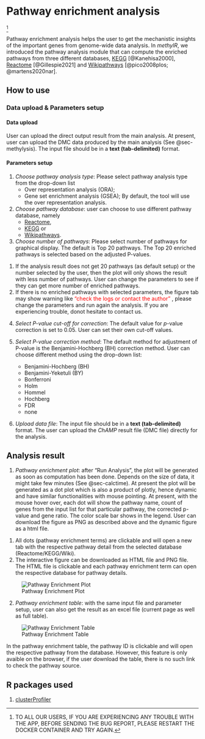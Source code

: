 # Pathway enrichment analysis {#sec-pathway}
^[TO ALL OUR USERS, IF YOU ARE EXPERIENCING ANY TROUBLE WITH THE APP, BEFORE SENDING THE BUG REPORT, PLEASE RESTART THE DOCKER CONTAINER AND TRY AGAIN.]

Pathway enrichment analysis helps the user to get the mechanistic insights of the important genes from genome-wide data analysis. In *methylR*, we introduced the pathway analysis module that can compute the enriched pathways from three different databases, [KEGG](https://www.genome.jp/kegg/) [@Kanehisa2000], [Reactome](https://reactome.org/) [@Gillespie2021] and [Wikipathways](https://www.wikipathways.org/) [@pico2008plos; @martens2020nar].

## How to use

### Data upload & Parameters setup
#### Data upload
User can upload the direct output result from the main analysis. At present, user can upload the DMC data produced by the main analysis (See @sec-methylysis). The input file should be in a **text (tab-delimited)** format.

#### Parameters setup

1. *Choose pathway analysis type*: Please select pathway analysis type from the drop-down list
    - Over representation analysis (ORA);
    - Gene set enrichment analysis (GSEA);
    By default, the tool will use the over representation analysis.

2. *Choose pathway database*: user can choose to use different pathway database, namely 
    - [Reactome](https://reactome.org/), 
    - [KEGG](https://www.genome.jp/kegg/) or 
    - [Wikipathways](https://www.wikipathways.org/).

3. *Choose number of pathways*: Please select number of pathways for graphical display. The default is Top 20 pathways. The Top 20 enriched pathways is selected based on the adjusted P-values.

::: {.callout-tip}
1. If the analysis result does not get 20 pathways (as default setup) or the number selected by the user, then the plot will only shows the result with less number of pathways. User can change the parameters to see if they can get more number of enriched pathways.
2. If there is no enriched pathways with selected parameters, the figure tab may show warning like ["check the logs or contact the author"]{style="color: red;"} \textcolor{red}{check the logs or contact the author}, please change the parameters and run again the analysis. If you are experiencing trouble, donot hesitate to contact us.
:::

4. *Select P-value cut-off for correction*: The default value for *p*-value correction is set to 0.05. User can set their own cut-off values.

5. *Select P-value correction method*: The default method for adjustment of P-value is the Benjamini-Hochberg (BH) correction method. User can choose different method using the drop-down list:
    - Benjamini-Hochberg (BH)
    - Benjamini-Yeketuli (BY)
    - Bonferroni
    - Holm
    - Hommel
    - Hochberg
    - FDR
    - none

6. *Upload data file*: The input file should be in a **text (tab-delimited)** format. The user can upload the *ChAMP* result file (DMC file) directly for the analysis.

## Analysis result
1. *Pathway enrichment plot*: after "Run Analysis", the plot will be generated as soon as computation has been done. Depends on the size of data, it might take few minutes (See @sec-calctime). At present the plot will be generated as a dot plot which is also a product of plotly, hence dynamic and have similar functionalities with mouse pointing. At present, with the mouse hover over, each dot will show the pathway name, count of genes from the input list for that particular pathway, the corrected p-value and gene ratio. The color scale bar shows in the legend. User can download the figure as PNG as described above and the dynamic figure as a html file. \

::: {.callout-note}
1. All dots (pathway enrichment terms) are clickable and will open a new tab with the respective pathway detail from the selected database (Reactome/KEGG/Wiki). 
2. The interactive figure can be downloaded as HTML file and PNG file. The HTML file is clickable and each pathway enrichment term can open the respective database for pathway details.
:::

![Pathway Enrichment Plot](_images/Pathway-Enrichment.png)

2. *Pathway enrichment table*: with the same input file and parameter setup, user can also get the result as an excel file (current page as well as full table). \

![Pathway Enrichment Table](_images/PathEnrichTable1.png)

::: {.callout-warning}
In the pathway enrichment table, the pathway ID is clickable and will open the respective pathway from the database. However, this feature is only avaible on the browser, if the user download the table, there is no such link to check the pathway source.
:::

## R packages used
1. [clusterProfiler](https://bioconductor.org/packages/release/bioc/vignettes/clusterProfiler/inst/doc/clusterProfiler.html)
